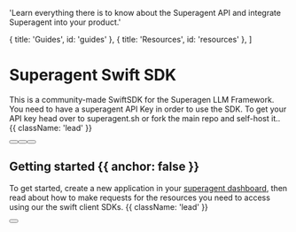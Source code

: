 
  'Learn everything there is to know about the Superagent API and integrate Superagent into your product.'

  { title: 'Guides', id: 'guides' },
  { title: 'Resources', id: 'resources' },
]

<HeroPattern />

# Superagent Swift SDK

This is a community-made SwiftSDK for the Superagen LLM Framework. You need to have a superagent API Key in order to use the SDK. To get your API key head over to superagent.sh or fork the main repo and self-host it.. {{ className: 'lead' }}

<div className="not-prose mb-16 mt-6 flex gap-3">
  <Button href="/quickstart" arrow="right" children="Quickstart" />
  <Button href="https://app.superagent.sh" variant="outline" children="Superagent Dashboard" />
  <Button href="https://docs.superagent.sh/introduction" variant="outline" children="Offical API Documentation" />
</div>

## Getting started {{ anchor: false }}

To get started, create a new application in your [superagent dashboard](https://app.superagent.sh), then read about how to make requests for the resources you need to access using our the swift client SDKs. {{ className: 'lead' }}

<div className="not-prose">
  <Button
    href="https://app.superagent.sh/api-tokens"
    variant="text"
    arrow="right"
    children="Get your API key"
  />
</div>

<Guides />

<Resources />
